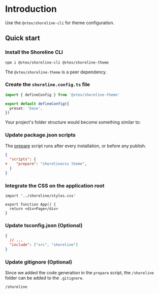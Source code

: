 
# Introduction

Use the `@vtex/shoreline-cli` for theme configuration.

## Quick start

<Steps>

### Install the Shoreline CLI

```sh npm2yarn copy
npm i @vtex/shoreline-cli @vtex/shoreline-theme
```

The `@vtex/shoreline-theme` is a peer dependency.

### Create the `shoreline.config.ts` file

```ts filename="shoreline.config.ts" copy
import { defineConfig } from '@vtex/shoreline-theme'

export default defineConfig({
  preset: 'base',
})
```

Your project's folder structure would become something similar to:

<FileTree>
  <FileTree.Folder name="project" defaultOpen>
    <FileTree.Folder name="src" defaultOpen>
      <FileTree.File name="index.ts" />
      <FileTree.File name="[...files].extension" />
    </FileTree.Folder>
    <FileTree.File name="shoreline.config.ts" />
    <FileTree.File name="package.json" />
    <FileTree.File name="tsconfig.json" />
  </FileTree.Folder>
</FileTree>

### Update package.json scripts

The [prepare](https://docs.npmjs.com/cli/v9/using-npm/scripts#life-cycle-scripts) script runs after every installation, or before any publish.

```json {3} filename="package.json"
{
  "scripts": {
+    "prepare": "shorelinecss theme",
  }
}
```

<FileTree>
  <FileTree.Folder name="project" defaultOpen>
    <FileTree.Folder name="src">
      <FileTree.File name="index.ts" />
      <FileTree.File name="[...files].extension" />
    </FileTree.Folder>
    <FileTree.Folder name="shoreline" defaultOpen>
      <FileTree.File name="styles.css" />
      <FileTree.File name="types.d.ts" />
    </FileTree.Folder>
    <FileTree.File name="shoreline.config.ts" />
    <FileTree.File name="package.json" />
    <FileTree.File name="tsconfig.json" />
  </FileTree.Folder>
</FileTree>

### Integrate the CSS on the application root

```tsx filename="src/index.ts"
import '../shoreline/styles.css'

export function App() {
  return <div>Page</div>
}
```

### Update tsconfig.json (Optional)

```json {3} filename="tsconfig.json"
{
  // ...
  "include": ["src", "shoreline"]
}
```

### Update gitignore (Optional)

Since we added the code generation in the `prepare` script, the `/shoreline` folder can be added to the `.gitignore`.

```txt {1} filename=".gitignore" copy
/shoreline
```

</Steps>
